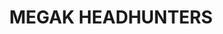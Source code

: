 ---
order: 1
embedId: "j94XV649X0I"
title: "MEGAK HEADHUNTERS"
tags: [ "react", "nestjs", "scrum" ]
description: "It is a full-stack web application that allows headhunters to browse student profiles, add them to conversations, and hire them. The application was created as part of the MegaK course. The application is divided into three roles: Admin, Student, and HeadHunter. Each of these roles has access to different functionalities."
---